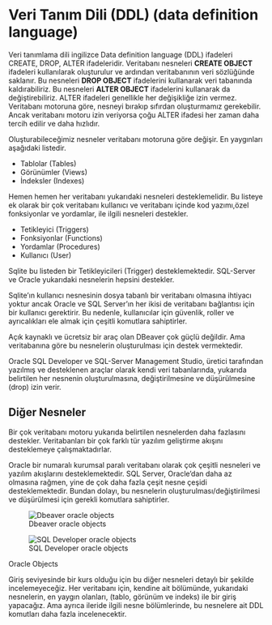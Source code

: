 # Veri Tanım Dili (DDL) (data definition language)

Veri tanımlama dili ingilizce Data definition language (DDL) ifadeleri CREATE, DROP, ALTER ifadeleridir.
Veritabanı nesneleri **CREATE OBJECT** ifadeleri kullanılarak oluşturulur ve ardından veritabanının veri sözlüğünde saklanır.
Bu nesneleri **DROP OBJECT** ifadelerini kullanarak veri tabanında kaldırabiliriz.
Bu nesneleri **ALTER OBJECT** ifadelerini kullanarak da değiştirebiliriz.
ALTER ifadeleri genellikle her değişikliğe izin vermez.
Veritabanı motoruna göre, nesneyi bırakıp sıfırdan oluşturmamız gerekebilir.
Ancak veritabanı motoru izin veriyorsa çoğu ALTER ifadesi her zaman daha tercih edilir ve daha hızlıdır.


Oluşturabileceğimiz nesneler veritabanı motoruna göre değişir.
En yaygınları aşağıdaki listedir.

- Tablolar (Tables)
- Görünümler (Views)
- İndeksler (Indexes)

Hemen hemen her veritabanı yukarıdaki nesneleri desteklemelidir.
Bu listeye ek olarak bir çok veritabanı kullanıcı ve veritabanı içinde kod yazımı,özel fonksiyonlar ve yordamlar, ile ilgili nesneleri destekler.


- Tetikleyici (Triggers)
- Fonksiyonlar (Functions)
- Yordamlar (Procedures)
- Kullanıcı (User)
 


Sqlite bu listeden bir Tetikleyicileri (Trigger) desteklemektedir.
SQL-Server ve Oracle yukarıdaki nesnelerin hepsini destekler.


Sqlite'ın kullanıcı nesnesinin dosya tabanlı bir veritabanı olmasına ihtiyacı yoktur ancak Oracle ve SQL Server'ın her ikisi de veritabanı bağlantısı için bir kullanıcı gerektirir.
Bu nedenle, kullanıcılar için güvenlik, roller ve ayrıcalıkları ele almak için çeşitli komutlara sahiptirler.




Açık kaynaklı ve ücretsiz bir araç olan DBeaver çok güçlü değildir.
Ama veritabanına göre bu nesnelerin oluşturulması için destek vermektedir.

Oracle SQL Developer ve SQL-Server Management Studio, üretici tarafından yazılmış ve desteklenen araçlar olarak kendi veri tabanlarında, yukarıda belirtilen her nesnenin oluşturulmasına, değiştirilmesine ve düşürülmesine (drop) izin verir.


## Diğer Nesneler

Bir çok veritabanı motoru yukarıda belirtilen nesnelerden daha fazlasını destekler.
Veritabanları bir çok farklı tür yazılım geliştirme akışını desteklemeye çalışmaktadırlar.

Oracle bir numaralı kurumsal paralı veritabanı olarak çok çeşitli nesneleri ve yazılım akışlarını desteklemektedir. 
SQL Server, Oracle'dan daha az olmasına rağmen, yine de çok daha fazla çeşit nesne çeşidi desteklemektedir.
Bundan dolayı, bu nesnelerin oluşturulması/değiştirilmesi ve düşürülmesi için gerekli komutlara sahiptirler.


::: {#fig-oracle-objects layout-ncol=2}

![Dbeaver oracle objects](images/dbeaver-oracle-objects-all.png)

![SQL Developer oracle objects](images/sqldeveloper-oracle-objects-all.png)

Oracle Objects
:::


Giriş seviyesinde bir kurs olduğu için bu diğer nesneleri detaylı bir şekilde incelemeyeceğiz.
Her veritabanı için, kendine ait bölümünde, yukarıdaki nesnelerin, en yaygın olanları, (tablo, görünüm ve indeks) ile bir giriş yapacağız.
Ama ayrıca ileride ilgili nesne bölümlerinde, bu nesnelere ait DDL komutları daha fazla incelenecektir.


